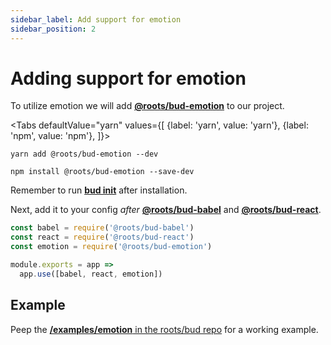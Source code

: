 ```yaml
---
sidebar_label: Add support for emotion
sidebar_position: 2
---
```



# Adding support for emotion

To utilize emotion we will add [**@roots/bud-emotion**](/extensions/bud-emotion) to our project.

<Tabs
  defaultValue="yarn"
  values={[
    {label: 'yarn', value: 'yarn'},
    {label: 'npm', value: 'npm'},
  ]}>
  <TabItem value="yarn">

    yarn add @roots/bud-emotion --dev

  </TabItem>
  <TabItem value="npm">

    npm install @roots/bud-emotion --save-dev

  </TabItem>
</Tabs>

Remember to run [**bud init**](/guide/cli/index) after installation. 

Next, add it to your config _after_ [**@roots/bud-babel**](/extensions/bud-babel) and [**@roots/bud-react**](/extensions/bud-react).

```js {3,6} title='bud.config.js'
const babel = require('@roots/bud-babel')
const react = require('@roots/bud-react')
const emotion = require('@roots/bud-emotion')

module.exports = app => 
  app.use([babel, react, emotion])
```

## Example

Peep the [**/examples/emotion** in the roots/bud repo](https://github.com/roots/bud/tree/stable/examples/emotion) for a working example.
